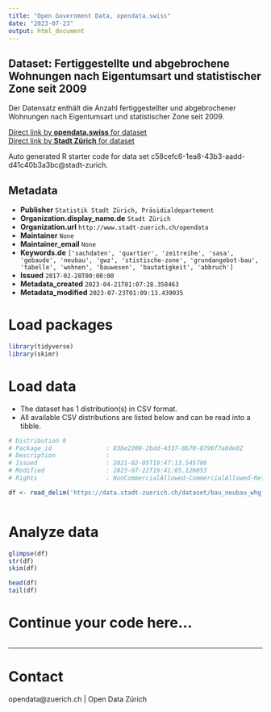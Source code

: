 ```yaml
---
title: "Open Government Data, opendata.swiss"
date: "2023-07-23"
output: html_document
---
```


## Dataset: Fertiggestellte und abgebrochene Wohnungen nach Eigentumsart und statistischer Zone seit 2009

Der Datensatz enthält die Anzahl fertiggestellter und abgebrochener Wohnungen nach Eigentumsart und statistischer Zone seit 2009.

[Direct link by **opendata.swiss** for dataset](https://opendata.swiss/de/dataset/fertiggestellte-und-abgebrochene-wohnungen-nach-eigentumsart-und-statistischer-zone-seit-2009)<br>
[Direct link by **Stadt Zürich** for dataset](https://data.stadt-zuerich.ch/dataset/bau_neubau_whg_abbr_neu_eigart_statzone_quartier_od5021)

Auto generated R starter code for data set c58cefc6-1ea8-43b3-aadd-d41c40b3a3bc@stadt-zurich.

## Metadata

- **Publisher** `Statistik Stadt Zürich, Präsidialdepartement`
- **Organization.display_name.de** `Stadt Zürich`
- **Organization.url** `http://www.stadt-zuerich.ch/opendata`
- **Maintainer** `None`
- **Maintainer_email** `None`
- **Keywords.de** `['sachdaten', 'quartier', 'zeitreihe', 'sasa', 'gebaude', 'neubau', 'gwz', 'stistische-zone', 'grundangebot-bau', 'tabelle', 'wohnen', 'bauwesen', 'bautatigkeit', 'abbruch']`
- **Issued** `2017-02-28T00:00:00`
- **Metadata_created** `2023-04-21T01:07:28.358463`
- **Metadata_modified** `2023-07-23T01:09:13.439035`


# Load packages

```r

library(tidyverse)
library(skimr)

```

# Load data

-   The dataset has 1 distribution(s) in CSV format.
-   All available CSV distributions are listed below and can be read into a tibble.

```r

# Distribution 0
# Package_id               : 83be2208-2bdd-4337-8b70-8796f7a0de02
# Description              : 
# Issued                   : 2021-02-05T19:47:13.545786
# Modified                 : 2023-07-22T19:41:05.126053
# Rights                   : NonCommercialAllowed-CommercialAllowed-ReferenceNotRequired

df <- read_delim('https://data.stadt-zuerich.ch/dataset/bau_neubau_whg_abbr_neu_eigart_statzone_quartier_od5021/download/BAU502OD5021.csv')



```

# Analyze data

```r

glimpse(df)
str(df)
skim(df)

head(df)
tail(df)

```

# Continue your code here...

```r

```

------------------------------------------------------------------------

# Contact

opendata@zuerich.ch | Open Data Zürich
